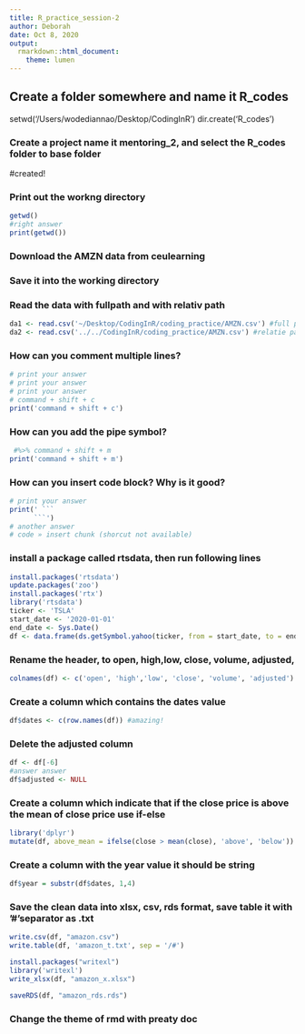 ```yaml
---
title: R_practice_session-2
author: Deborah
date: Oct 8, 2020
output:
  rmarkdown::html_document:
    theme: lumen
---
```


## Create a folder somewhere and name it R_codes

setwd('/Users/wodediannao/Desktop/CodingInR')
dir.create('R_codes')

### Create a project name it mentoring_2, and select the R_codes folder to base folder

#created!


### Print out the workng directory
```r
getwd() 
#right answer
print(getwd())
```


### Download the AMZN data from ceulearning
### Save it into the working directory
### Read the data with fullpath and with relativ path
```r
da1 <- read.csv('~/Desktop/CodingInR/coding_practice/AMZN.csv') #full path
da2 <- read.csv('../../CodingInR/coding_practice/AMZN.csv') #relatie path
```


### How can you comment multiple lines?
```r
# print your answer 
# print your answer 
# print your answer 
# command + shift + c
print('command + shift + c')
```

### How can you add the pipe symbol?
```r
 #%>% command + shift + m
print('command + shift + m')
```

### How can you insert code block? Why is it good?
```r
# print your answer 
print(' ``` 
      ```')
# another answer
# code » insert chunk (shorcut not available)
```


### install a package called rtsdata, then run following lines
```r

install.packages('rtsdata')
update.packages('zoo')
install.packages('rtx')
library('rtsdata')
ticker <- 'TSLA'
start_date <- '2020-01-01'
end_date <- Sys.Date()
df <- data.frame(ds.getSymbol.yahoo(ticker, from = start_date, to = end_date))

```

### Rename the header, to open, high,low, close, volume, adjusted,

```r
colnames(df) <- c('open', 'high','low', 'close', 'volume', 'adjusted')
```


### Create a column which contains the dates value
```r
df$dates <- c(row.names(df)) #amazing!
```


### Delete the adjusted column
```r
df <- df[-6]
#answer answer
df$adjusted <- NULL
```

### Create a column which indicate that if the close price is above the mean of close price use if-else
```r
library('dplyr')
mutate(df, above_mean = ifelse(close > mean(close), 'above', 'below'))

```

### Create a column with the year value it should be string
```r
df$year = substr(df$dates, 1,4)
```

### Save the clean data into xlsx, csv, rds format, save table it with '#'separator as .txt 
```r
write.csv(df, "amazon.csv")
write.table(df, 'amazon_t.txt', sep = '/#')

install.packages("writexl")
library('writexl')
write_xlsx(df, "amazon_x.xlsx")

saveRDS(df, "amazon_rds.rds")
```

### Change the theme of rmd with preaty doc

